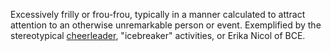 Excessively frilly or frou-frou, typically in a manner calculated to attract attention to an otherwise unremarkable person or event.  Exemplified by the stereotypical [[cheerleader]], "icebreaker" activities, or Erika Nicol of BCE.
